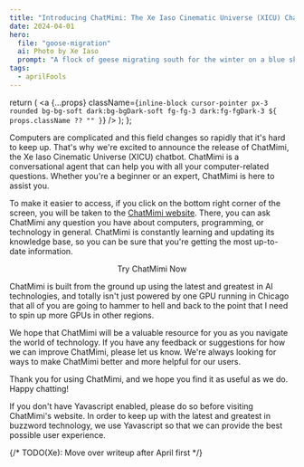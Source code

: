 ```yaml
---
title: "Introducing ChatMimi: The Xe Iaso Cinematic Universe (XICU) Chatbot"
date: 2024-04-01
hero:
  file: "goose-migration"
  ai: Photo by Xe Iaso
  prompt: "A flock of geese migrating south for the winter on a blue sky"
tags:
  - aprilFools
---
```


  return (
    <a
      {...props}
      className={`inline-block cursor-pointer px-3 rounded bg-bg-soft dark:bg-bgDark-soft fg-fg-3 dark:fg-fgDark-3 ${
        props.className ?? ""
      }`}
    />
  );
};

<IntercomButton />

Computers are complicated and this field changes so rapidly that it's hard to keep up. That's why we're excited to announce the release of ChatMimi, the Xe Iaso Cinematic Universe (XICU) chatbot. ChatMimi is a conversational agent that can help you with all your computer-related questions. Whether you're a beginner or an expert, ChatMimi is here to assist you.

To make it easier to access, if you click on the bottom right corner of the screen, you will be taken to the [ChatMimi website](https://tourian.xeiaso.net). There, you can ask ChatMimi any question you have about computers, programming, or technology in general. ChatMimi is constantly learning and updating its knowledge base, so you can be sure that you're getting the most up-to-date information.

<center>
  <LinkButton href="https://tourian.xeiaso.net" target="_blank">
    Try ChatMimi Now
  </LinkButton>
</center>

ChatMimi is built from the ground up using the latest and greatest in AI technologies, and totally isn't just powered by one GPU running in Chicago that all of you are going to hammer to hell and back to the point that I need to spin up more GPUs in other regions.

We hope that ChatMimi will be a valuable resource for you as you navigate the world of technology. If you have any feedback or suggestions for how we can improve ChatMimi, please let us know. We're always looking for ways to make ChatMimi better and more helpful for our users.

<Conv name="Mimi" mood="happy" aiModel="GitHub Copilot">
  Thank you for using ChatMimi, and we hope you find it as useful as we do.
  Happy chatting!
</Conv>

If you don't have Yavascript enabled, please do so before visiting ChatMimi's website. In order to keep up with the latest and greatest in buzzword technology, we use Yavascript so that we can provide the best possible user experience.

{/* TODO(Xe): Move over writeup after April first */}
